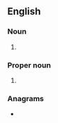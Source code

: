 {{also|dob|dob-|dób}}
==English==

===Noun===
{{wikipedia|dab=DOB}}
{{en-noun}}

# {{initialism of|date of birth|lang=en}}

===Proper noun===
{{en-proper noun}}

# {{initialism of|{{w|Daughters of Bilitis}}|lang=en}} {{non-gloss|The first organized and successful lesbian liberation organization in the United States.}}

===Anagrams===
* {{anagrams|en|a=bdo|BOD|Bod|bod}}